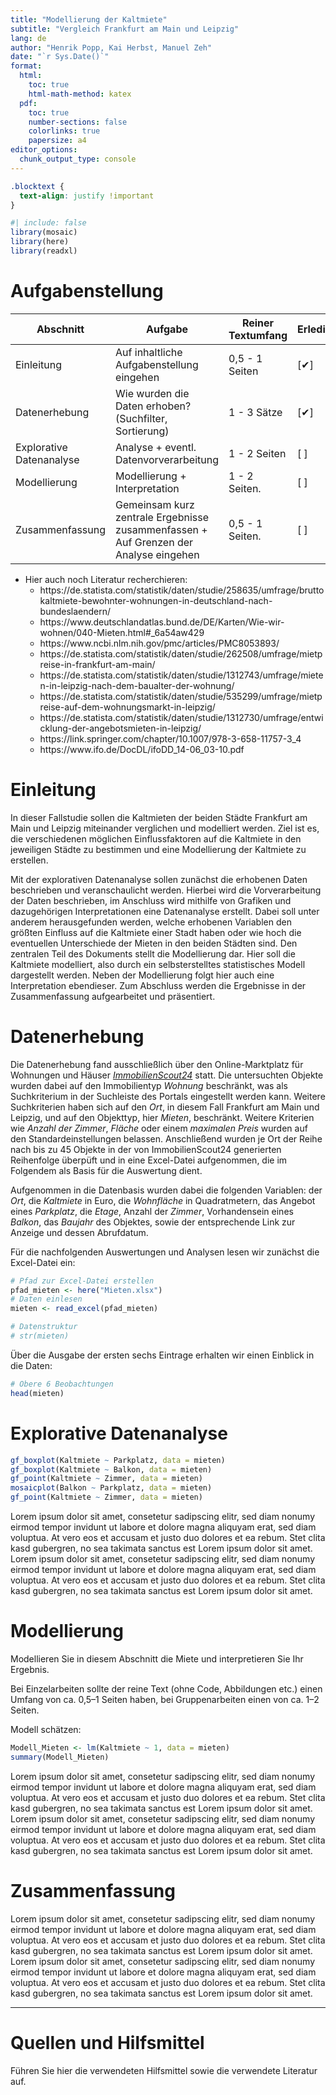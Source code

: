 ```yaml
---
title: "Modellierung der Kaltmiete"
subtitle: "Vergleich Frankfurt am Main und Leipzig"
lang: de
author: "Henrik Popp, Kai Herbst, Manuel Zeh"
date: "`r Sys.Date()`"
format: 
  html:
    toc: true
    html-math-method: katex
  pdf:
    toc: true
    number-sections: false
    colorlinks: true 
    papersize: a4
editor_options: 
  chunk_output_type: console
---
```


```css
.blocktext {
  text-align: justify !important
}
```

```r
#| include: false
library(mosaic)
library(here)
library(readxl)
```



# Aufgabenstellung

| Abschnitt               | Aufgabe                                                                              | Reiner Textumfang | Erledigt |
|-------------------------|--------------------------------------------------------------------------------------|-------------------|----------|
| Einleitung              | Auf inhaltliche Aufgabenstellung eingehen                                            | 0,5 - 1 Seiten    | [✔]      |
| Datenerhebung           | Wie wurden die Daten erhoben? (Suchfilter, Sortierung)                               | 1 - 3 Sätze       | [✔]      |
| Explorative Datenanalyse| Analyse + eventl. Datenvorverarbeitung                                               | 1 - 2 Seiten      | [ ]      |
| Modellierung            | Modellierung + Interpretation                                                        | 1 - 2 Seiten.     | [ ]      |
| Zusammenfassung         | Gemeinsam kurz zentrale Ergebnisse zusammenfassen + Auf Grenzen der Analyse eingehen | 0,5 - 1 Seiten.    | [ ]      |


* Hier auch noch Literatur recherchieren:
  * https://de.statista.com/statistik/daten/studie/258635/umfrage/bruttokaltmiete-bewohnter-wohnungen-in-deutschland-nach-bundeslaendern/
  * https://www.deutschlandatlas.bund.de/DE/Karten/Wie-wir-wohnen/040-Mieten.html#_6a54aw429
  * https://www.ncbi.nlm.nih.gov/pmc/articles/PMC8053893/
  * https://de.statista.com/statistik/daten/studie/262508/umfrage/mietpreise-in-frankfurt-am-main/
  * https://de.statista.com/statistik/daten/studie/1312743/umfrage/mieten-in-leipzig-nach-dem-baualter-der-wohnung/
  * https://de.statista.com/statistik/daten/studie/535299/umfrage/mietpreise-auf-dem-wohnungsmarkt-in-leipzig/
  * https://de.statista.com/statistik/daten/studie/1312730/umfrage/entwicklung-der-angebotsmieten-in-leipzig/
  * https://link.springer.com/chapter/10.1007/978-3-658-11757-3_4
  * https://www.ifo.de/DocDL/ifoDD_14-06_03-10.pdf
    



# Einleitung

::: { .blocktext }

In dieser Fallstudie sollen die Kaltmieten der beiden Städte Frankfurt am Main und Leipzig miteinander verglichen und modelliert werden. Ziel ist es, die verschiedenen möglichen Einflussfaktoren auf die Kaltmiete in den jeweiligen Städte zu bestimmen und eine Modellierung der Kaltmiete zu erstellen.

Mit der explorativen Datenanalyse sollen zunächst die erhobenen Daten beschrieben und veranschaulicht werden. Hierbei wird die Vorverarbeitung der Daten beschrieben, im Anschluss wird mithilfe von Grafiken und dazugehörigen Interpretationen eine Datenanalyse erstellt. Dabei soll unter anderem herausgefunden werden, welche erhobenen Variablen den größten Einfluss auf die Kaltmiete einer Stadt haben oder wie hoch die eventuellen Unterschiede der Mieten in den beiden Städten sind.
Den zentralen Teil des Dokuments stellt die Modellierung dar. Hier soll die Kaltmiete modelliert, also durch ein selbsterstelltes statistisches Modell dargestellt werden. Neben der Modellierung folgt hier auch eine Interpretation ebendieser.
Zum Abschluss werden die Ergebnisse in der Zusammenfassung aufgearbeitet und präsentiert.

:::


# Datenerhebung

::: { .blocktext }

Die Datenerhebung fand ausschließlich über den Online-Marktplatz für Wohnungen und Häuser _[ImmobilienScout24](https://www.immobilienscout24.de/)_ statt. Die untersuchten Objekte wurden dabei auf den Immobilientyp _Wohnung_ beschränkt, was als Suchkriterium in der Suchleiste des Portals eingestellt werden kann. Weitere Suchkriterien haben sich auf den _Ort_, in diesem Fall Frankfurt am Main und Leipzig, und auf den Objekttyp, hier _Mieten_, beschränkt. Weitere Kriterien wie _Anzahl der Zimmer_, _Fläche_ oder einem _maximalen Preis_ wurden auf den Standardeinstellungen belassen. Anschließend wurden je Ort der Reihe nach bis zu 45 Objekte in der von ImmobilienScout24 generierten Reihenfolge überpüft und in eine Excel-Datei aufgenommen, die im Folgendem als Basis für die Auswertung dient.

Aufgenommen in die Datenbasis wurden dabei die folgenden Variablen: der _Ort_, die _Kaltmiete_ in Euro, die _Wohnfläche_ in Quadratmetern, das Angebot eines _Parkplatz_, die _Etage_, Anzahl der _Zimmer_, Vorhandensein eines _Balkon_, das _Baujahr_ des Objektes, sowie der entsprechende Link zur Anzeige und dessen Abrufdatum.

Für die nachfolgenden Auswertungen und Analysen lesen wir zunächst die Excel-Datei ein:

```r
# Pfad zur Excel-Datei erstellen
pfad_mieten <- here("Mieten.xlsx")
# Daten einlesen
mieten <- read_excel(pfad_mieten)
```


```r
# Datenstruktur
# str(mieten)
```

Über die Ausgabe der ersten sechs Eintrage erhalten wir einen Einblick in die Daten:

```r
# Obere 6 Beobachtungen
head(mieten)
```

:::

# Explorative Datenanalyse

```r
gf_boxplot(Kaltmiete ~ Parkplatz, data = mieten)
gf_boxplot(Kaltmiete ~ Balkon, data = mieten)
gf_point(Kaltmiete ~ Zimmer, data = mieten)
mosaicplot(Balkon ~ Parkplatz, data = mieten)
gf_point(Kaltmiete ~ Zimmer, data = mieten)
```

Lorem ipsum dolor sit amet, consetetur sadipscing elitr, sed diam nonumy eirmod tempor invidunt ut labore et dolore magna aliquyam erat, sed diam voluptua. At vero eos et accusam et justo duo dolores et ea rebum. Stet clita kasd gubergren, no sea takimata sanctus est Lorem ipsum dolor sit amet. Lorem ipsum dolor sit amet, consetetur sadipscing elitr, sed diam nonumy eirmod tempor invidunt ut labore et dolore magna aliquyam erat, sed diam voluptua. At vero eos et accusam et justo duo dolores et ea rebum. Stet clita kasd gubergren, no sea takimata sanctus est Lorem ipsum dolor sit amet.

# Modellierung

Modellieren Sie in diesem Abschnitt die Miete und interpretieren Sie Ihr Ergebnis. 

Bei Einzelarbeiten sollte der reine Text (ohne Code, Abbildungen etc.) einen Umfang von ca. 0,5--1 Seiten haben, bei Gruppenarbeiten einen von ca. 1--2 Seiten.

Modell schätzen:

```r
Modell_Mieten <- lm(Kaltmiete ~ 1, data = mieten)
summary(Modell_Mieten)
```

Lorem ipsum dolor sit amet, consetetur sadipscing elitr, sed diam nonumy eirmod tempor invidunt ut labore et dolore magna aliquyam erat, sed diam voluptua. At vero eos et accusam et justo duo dolores et ea rebum. Stet clita kasd gubergren, no sea takimata sanctus est Lorem ipsum dolor sit amet. Lorem ipsum dolor sit amet, consetetur sadipscing elitr, sed diam nonumy eirmod tempor invidunt ut labore et dolore magna aliquyam erat, sed diam voluptua. At vero eos et accusam et justo duo dolores et ea rebum. Stet clita kasd gubergren, no sea takimata sanctus est Lorem ipsum dolor sit amet.

# Zusammenfassung

Lorem ipsum dolor sit amet, consetetur sadipscing elitr, sed diam nonumy eirmod tempor invidunt ut labore et dolore magna aliquyam erat, sed diam voluptua. At vero eos et accusam et justo duo dolores et ea rebum. Stet clita kasd gubergren, no sea takimata sanctus est Lorem ipsum dolor sit amet. Lorem ipsum dolor sit amet, consetetur sadipscing elitr, sed diam nonumy eirmod tempor invidunt ut labore et dolore magna aliquyam erat, sed diam voluptua. At vero eos et accusam et justo duo dolores et ea rebum. Stet clita kasd gubergren, no sea takimata sanctus est Lorem ipsum dolor sit amet.


***

# Quellen und Hilfsmittel

Führen Sie hier die verwendeten Hilfsmittel sowie die verwendete Literatur auf.

